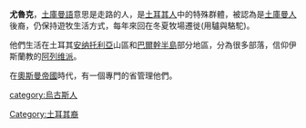 '''尤魯克'''，[[土庫曼語|土庫曼語]]意思是走路的人，是[[土耳其人|土耳其人]]中的特殊群體，被認為是[[土庫曼人|土庫曼人]]後裔，仍保持遊牧生活方式，每年來回在冬夏牧場遷徙(用驢與駱駝)。

他們生活在土耳其[[安纳托利亞|安纳托利亞]]山區和[[巴爾幹半島|巴爾幹半島]]部分地區，分為很多部落，信仰伊斯蘭教的[[阿列维派|阿列维派]]。

在[[奧斯曼帝國|奧斯曼帝國]]時代，有一個專門的省管理他們。

[[category:烏古斯人|category:烏古斯人]]
[[Category:土耳其裔|Category:土耳其裔]]